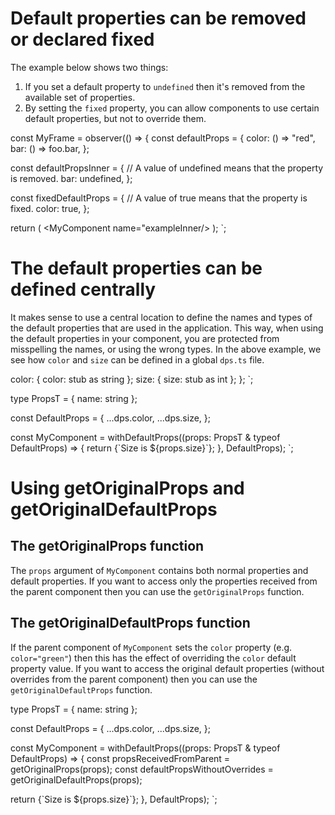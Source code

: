 # Default properties can be removed or declared fixed

The example below shows two things:

1. If you set a default property to `undefined` then it's removed from the available set of properties.
2. By setting the `fixed` property, you can allow components to use certain default properties, but not to override them.



const MyFrame = observer(() => {
  const defaultProps = {
  color: () => "red",
  bar: () => foo.bar,
};

const defaultPropsInner = {
  // A value of undefined means that the property is removed.
  bar: undefined,
};

const fixedDefaultProps = {
  // A value of true means that the property is fixed.
  color: true,
};

return (
  <DefaultPropsProvider value={defaultProps}>
    <MyComponent name="example"/>
    <DefaultPropsProvider extend value={defaultPropsInner} fixed={fixedDefaultProps}>
      <MyComponent name="exampleInner/>
    </DefaultPropsProvider>
  </DefaultPropsProvider>
);
`;

<CodeSnippet
  title="example/MyFrame.tsx"
  code={code1}
  addMb
/>

# The default properties can be defined centrally

It makes sense to use a central location to define the names and types of the default properties that are used in the application.
This way, when using the default properties in your component, you are protected from misspelling the names, or using the wrong types.
In the above example, we see how `color` and `size` can be defined in a global `dps.ts` file.


  color: { color: stub as string };
  size: { size: stub as int };
};
`;

<CodeSnippet
  title="example/defaultProps.ts"
  code={code2}
/>


type PropsT = { name: string };

const DefaultProps = {
  ...dps.color,
  ...dps.size,
};

const MyComponent = withDefaultProps((props: PropsT & typeof DefaultProps) => {
  return <text color={props.color}>{\`Size is \$\{props.size\}\`}</text>;
}, DefaultProps);
`;

<CodeSnippet
  title="example/MyComponent.tsx"
  code={code3}
  addMb
/>

# Using getOriginalProps and getOriginalDefaultProps

## The getOriginalProps function

The `props` argument of `MyComponent` contains both normal properties and default properties.
If you want to access only the properties received from the parent component then you can use the `getOriginalProps` function.

## The getOriginalDefaultProps function

If the parent component of `MyComponent` sets the `color` property (e.g. `color="green"`) then this has the effect of
overriding the `color` default property value. If you want to access the original default properties
(without overrides from the parent component) then you can use the `getOriginalDefaultProps` function.


type PropsT = { name: string };

const DefaultProps = {
  ...dps.color,
  ...dps.size,
};

const MyComponent = withDefaultProps((props: PropsT & typeof DefaultProps) => {
  const propsReceivedFromParent = getOriginalProps(props);
  const defaultPropsWithoutOverrides = getOriginalDefaultProps(props);

  return <text color={props.color}>{\`Size is \$\{props.size\}\`}</text>;
}, DefaultProps);
`;

<CodeSnippet
  title="example/MyComponent.tsx"
  code={code4}
/>
